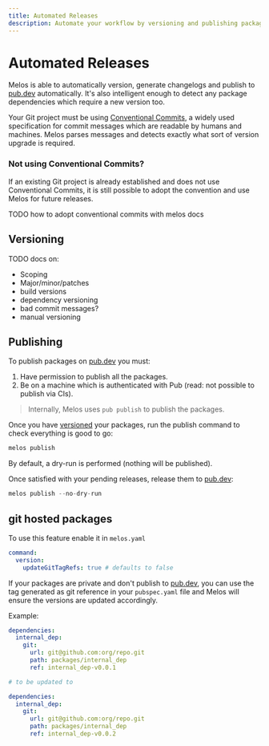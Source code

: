 ```yaml
---
title: Automated Releases
description: Automate your workflow by versioning and publishing packages with Melos and Conventional Commits.
---
```


# Automated Releases

Melos is able to automatically version, generate changelogs and publish to [pub.dev](https://pub.dev)
automatically. It's also intelligent enough to detect any package dependencies which require a new
version too.

Your Git project must be using [Conventional Commits](https://www.conventionalcommits.org/en/v1.0.0/),
a widely used specification for commit messages which are readable by humans and machines. Melos parses
messages and detects exactly what sort of version upgrade is required.

### Not using Conventional Commits?

If an existing Git project is already established and does not use Conventional Commits, it is still
possible to adopt the convention and use Melos for future releases.

TODO how to adopt conventional commits with melos docs

## Versioning

TODO docs on:

- Scoping
- Major/minor/patches
- build versions
- dependency versioning
- bad commit messages?
- manual versioning

## Publishing

To publish packages on [pub.dev](https://pub.dev) you must:

1. Have permission to publish all the packages.
2. Be on a machine which is authenticated with Pub (read: not possible to publish via CIs).

> Internally, Melos uses `pub publish` to publish the packages.

Once you have [versioned](#versioning) your packages, run the publish command to check everything is good to go:

```dart
melos publish
```

By default, a dry-run is performed (nothing will be published).

Once satisfied with your pending releases, release them to [pub.dev](https://pub.dev):

```dart
melos publish --no-dry-run
```

## git hosted packages

To use this feature enable it in `melos.yaml`
```yaml
command:
  version:
    updateGitTagRefs: true # defaults to false
```

If your packages are private and don't publish to [pub.dev](https://pub.dev), you can use the tag generated as git reference in your `pubspec.yaml` file and Melos will ensure the versions are updated accordingly.

Example:
```yaml
dependencies:
  internal_dep:
    git:
      url: git@github.com:org/repo.git
      path: packages/internal_dep
      ref: internal_dep-v0.0.1

# to be updated to

dependencies:
  internal_dep:
    git:
      url: git@github.com:org/repo.git
      path: packages/internal_dep
      ref: internal_dep-v0.0.2
```
